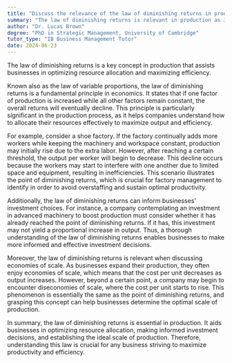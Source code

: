 ```yaml
---
title: "Discuss the relevance of the law of diminishing returns in production"
summary: "The law of diminishing returns is relevant in production as it helps businesses optimise resource allocation and maximise efficiency."
author: "Dr. Lucas Brown"
degree: "PhD in Strategic Management, University of Cambridge"
tutor_type: "IB Business Management Tutor"
date: 2024-06-23
---
```


The law of diminishing returns is a key concept in production that assists businesses in optimizing resource allocation and maximizing efficiency.

Known also as the law of variable proportions, the law of diminishing returns is a fundamental principle in economics. It states that if one factor of production is increased while all other factors remain constant, the overall returns will eventually decline. This principle is particularly significant in the production process, as it helps companies understand how to allocate their resources effectively to maximize output and efficiency.

For example, consider a shoe factory. If the factory continually adds more workers while keeping the machinery and workspace constant, production may initially rise due to the extra labor. However, after reaching a certain threshold, the output per worker will begin to decrease. This decline occurs because the workers may start to interfere with one another due to limited space and equipment, resulting in inefficiencies. This scenario illustrates the point of diminishing returns, which is crucial for factory management to identify in order to avoid overstaffing and sustain optimal productivity.

Additionally, the law of diminishing returns can inform businesses' investment choices. For instance, a company contemplating an investment in advanced machinery to boost production must consider whether it has already reached the point of diminishing returns. If it has, this investment may not yield a proportional increase in output. Thus, a thorough understanding of the law of diminishing returns enables businesses to make more informed and effective investment decisions.

Moreover, the law of diminishing returns is relevant when discussing economies of scale. As businesses expand their production, they often enjoy economies of scale, which means that the cost per unit decreases as output increases. However, beyond a certain point, a company may begin to encounter diseconomies of scale, where the cost per unit starts to rise. This phenomenon is essentially the same as the point of diminishing returns, and grasping this concept can help businesses determine the optimal scale of production.

In summary, the law of diminishing returns is essential in production. It aids businesses in optimizing resource allocation, making informed investment decisions, and establishing the ideal scale of production. Therefore, understanding this law is crucial for any business striving to maximize productivity and efficiency.
    
